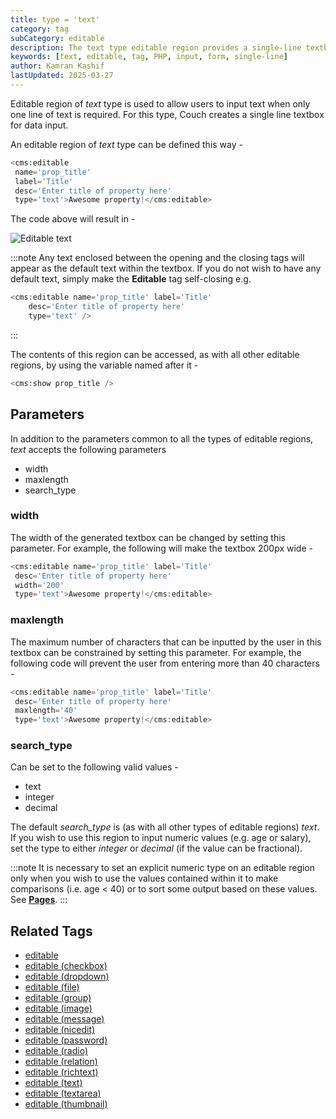 ```yaml
---
title: type = 'text'
category: tag
subCategory: editable
description: The text type editable region provides a single-line textbox for users to input text when only one line of text is required.
keywords: [text, editable, tag, PHP, input, form, single-line]
author: Kamran Kashif
lastUpdated: 2025-03-27
---
```


Editable region of _text_ type is used to allow users to input text when only one line of text is required.
For this type, Couch creates a single line textbox for data input.

An editable region of _text_ type can be defined this way -

```php
<cms:editable
 name='prop_title'
 label='Title'
 desc='Enter title of property here'
 type='text'>Awesome property!</cms:editable>
```

The code above will result in -

![Editable text](../../../../assets/img/contents/editable-text.gif)

:::note
Any text enclosed between the opening and the closing tags will appear as the default text within the textbox. If you do not wish to have any default text, simply make the **Editable** tag self-closing e.g.

```php
<cms:editable name='prop_title' label='Title'
    desc='Enter title of property here'
    type='text' />
```

:::

The contents of this region can be accessed, as with all other editable regions, by using the variable named after it -

```php
<cms:show prop_title />
```

## Parameters

In addition to the parameters common to all the types of editable regions, _text_ accepts the following parameters

- width
- maxlength
- search_type

### width

The width of the generated textbox can be changed by setting this parameter. For example, the following will make the textbox 200px wide -

```php
<cms:editable name='prop_title' label='Title'
 desc='Enter title of property here'
 width='200'
 type='text'>Awesome property!</cms:editable>
```

### maxlength

The maximum number of characters that can be inputted by the user in this textbox can be constrained by setting this parameter. For example, the following code will prevent the user from entering more than 40 characters -

```php
<cms:editable name='prop_title' label='Title'
 desc='Enter title of property here'
 maxlength='40'
 type='text'>Awesome property!</cms:editable>
```

### search_type

Can be set to the following valid values -

- text
- integer
- decimal

The default _search_type_ is (as with all other types of editable regions) _text_.
If you wish to use this region to input numeric values (e.g. age or salary), set the type to either _integer_ or _decimal_ (if the value can be fractional).

:::note
It is necessary to set an explicit numeric type on an editable region only when you wish to use the values contained within it to make comparisons (i.e. age < 40) or to sort some output based on these values. See [**Pages**](../pages/#custom_field).
:::

## Related Tags

- [editable](../../editable/)
- [editable (checkbox)](../checkbox/)
- [editable (dropdown)](../dropdown/)
- [editable (file)](../file/)
- [editable (group)](../group/)
- [editable (image)](../image/)
- [editable (message)](../message/)
- [editable (nicedit)](../nicedit/)
- [editable (password)](../password/)
- [editable (radio)](../radio/)
- [editable (relation)](../relation/)
- [editable (richtext)](../richtext/)
- [editable (text)](../text/)
- [editable (textarea)](../textarea/)
- [editable (thumbnail)](../thumbnail/)
